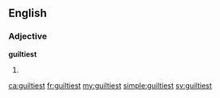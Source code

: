 ==English==

===Adjective===
'''guiltiest'''

# {{en-superlative of|guilty}}

[[ca:guiltiest]]
[[fr:guiltiest]]
[[my:guiltiest]]
[[simple:guiltiest]]
[[sv:guiltiest]]